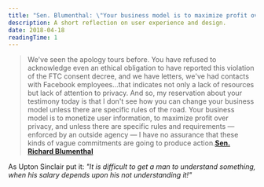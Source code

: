 ```yaml
---
title: "Sen. Blumenthal: \"Your business model is to maximize profit over privacy.\""
description: A short reflection on user experience and design.
date: 2018-04-18
readingTime: 1
---
```


>We've seen the apology tours before. You have refused to acknowledge even an ethical obligation to have reported this violation of the FTC consent decree, and we have letters, we've had contacts with Facebook employees…that indicates not only a lack of resources but lack of attention to privacy. And so, my reservation about your testimony today is that I don't see how you can change your business model unless there are specific rules of the road. Your business model is to monetize user information, to maximize profit over privacy, and unless there are specific rules and requirements — enforced by an outside agency — I have no assurance that these kinds of vague commitments are going to produce action.**<a href="https://arstechnica.com/tech-policy/2018/04/facebook-ceo-puts-on-suit-and-a-smile-to-try-to-seduce-assuage-senators/">Sen. Richard Blumenthal</a>**

As Upton Sinclair put it: _"It is difficult to get a man to understand something, when his salary depends upon his not understanding it!"_